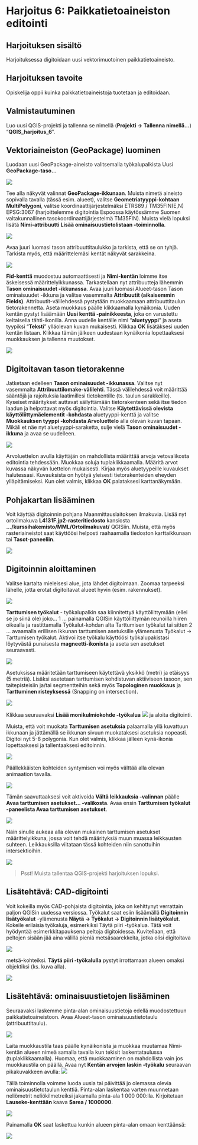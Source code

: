 # Harjoitus 6: Paikkatietoaineiston editointi

## Harjoituksen sisältö
Harjoituksessa digitoidaan uusi vektorimuotoinen paikkatietoaineisto.

## Harjoituksen tavoite
Opiskelija oppii kuinka paikkatietoaineistoja tuotetaan ja editoidaan.


## Valmistautuminen
Luo uusi QGIS-projekti ja tallenna se nimellä (**Projekti → Tallenna nimellä…**) “**QGIS_harjoitus_6**”.

## Vektoriaineiston (GeoPackage) luominen
Luodaan uusi GeoPackage-aineisto valitsemalla työkalupalkista Uusi **GeoPackage-taso…**

![](img/harjoitus_6/image21.png)

Tee alla näkyvät valinnat **GeoPackage-ikkunaan**. Muista nimetä aineisto sopivalla tavalla (tässä esim. alueet), valitse **Geometriatyyppi-kohtaan MultiPolygoni**, valitse koordinaattijärjestelmäksi ETRS89 / TM35FIN(E,N) EPSG:3067 (harjoittelemme digitointia Espoossa käytössämme Suomen valtakunnallinen tasokoordinaattijärjestelmä TM35FIN). Muista vielä lopuksi lisätä **Nimi-attribuutti Lisää ominaisuustietolistaan -toiminnolla**.

![](img/harjoitus_6/image14.png)

Avaa juuri luomasi tason attribuuttitaulukko ja tarkista, että se on tyhjä. Tarkista myös, että määrittelemäsi kentät näkyvät sarakkeina.

![](img/harjoitus_6/image4.png)

**Fid-kenttä** muodostuu automaattisesti ja **Nimi-kentän** loimme itse äskeisessä määrittelyikkunassa.
Tarkastellaan nyt attribuutteja lähemmin **Tason ominaisuudet -ikkunassa**. Avaa juuri luomasi Alueet-tason Tason ominaisuudet -ikkuna ja valitse vasemmalta **Attribuutit (aikaisemmin Fields)**. Attribuutit-välilehdessä pystytään muokkaamaan attribuuttitaulun tietorakennetta. Aseta muokkaus päälle klikkaamalla kynäikonia. Uuden kentän pystyt lisäämään **Uusi kenttä -painikkeesta**, joka on varustettu keltaisella tähti-ikonilla. 
Anna uudelle kentälle nimi “**aluetyyppi**” ja aseta tyypiksi “**Teksti**” ylläolevan kuvan mukaisesti. Klikkaa **OK** lisätäksesi uuden kentän listaan. Klikkaa tämän jälkeen uudestaan kynäikonia lopettaaksesi muokkauksen ja tallenna muutokset.

![](img/harjoitus_6/image1.png)

## Digitoitavan tason tietorakenne
Jatketaan edelleen **Tason ominaisuudet -ikkunassa**. Valitse nyt vasemmalta **Attribuuttilomake-välilehti**. Tässä välilehdessä voit määrittää sääntöjä ja rajoituksia laatimillesi tietokentille (ts. taulun sarakkeille). Kyseiset määritykset auttavat säilyttämään tietorakenteen sekä itse tiedon laadun ja helpottavat myös digitointia.
Valitse **Käytettävissä olevista käyttöliittymäelementit -kohdasta** aluetyyppi-kenttä ja valitse **Muokkauksen tyyppi -kohdasta Arvoluettelo** alla olevan kuvan tapaan. Mikäli et näe nyt aluetyyppi-saraketta, sulje vielä **Tason ominaisuudet -ikkuna** ja avaa se uudelleen.

![](img/harjoitus_6/image11.png)

Arvoluettelon avulla käyttäjän on mahdollista määrittää arvoja vetovalikosta editointia tehdessään. Muokkaa soluja tuplaklikkaamalla. Määritä arvot kuvassa näkyvän luettelon mukaisesti. Kirjaa myös aluetyypeille kuvaukset halutessasi. Kuvauksista on hyötyä yleisesti tietorakenteiden eheyden ylläpitämiseksi. Kun olet valmis, klikkaa **OK** palataksesi karttanäkymään. 

## Pohjakartan lisääminen
Voit käyttää digitoinnin pohjana Maanmittauslaitoksen ilmakuvia. Lisää nyt ortoilmakuva **L4131F.jp2-rasteritiedosto** kansiosta **.../kurssihakemisto/MML/Ortoilmakuvat/** QGISiin. Muista, että myös rasteriaineistot saat käyttöösi helposti raahaamalla tiedoston karttaikkunaan tai **Tasot-paneeliin**. 

![](img/harjoitus_6/image13.png)

## Digitoinnin aloittaminen
Valitse kartalta mieleisesi alue, jota lähdet digitoimaan. Zoomaa tarpeeksi lähelle, jotta erotat digitoitavat alueet hyvin (esim. rakennukset).

![](img/harjoitus_6/image3.png)

**Tarttumisen työkalut** - työkalupalkin saa kiinnitettyä käyttöliittymään (ellei se jo siinä ole) joko… 
1 … painamalla QGISin käyttöliittymän reunoilla hiiren oikealla ja rastittamalla Työkalut-kohdan alta Tarttumisen työkalut tai sitten
2 … avaamalla erillisen ikkunan tarttumisen asetuksille ylämenusta Työkalut → Tarttumisen työkalut.
Aktivoi itse työkalu käyttöösi työkalupakistasi löytyvästä punaisesta **magneetti-ikonista** ja aseta sen asetukset seuraavasti.

![](img/harjoitus_6/image9.png)

Asetuksissa määritetään tarttumiseen käytettävä yksikkö (metri) ja etäisyys (5 metriä). Lisäksi asetetaan tarttumisen kohdistuvan aktiiviseen tasoon, sen taitepisteisiin ja/tai segmentteihin sekä myös **Topologinen muokkaus** ja **Tarttuminen risteyksessä** (Snapping on intersection).

![](img/harjoitus_6/image7.png)

Klikkaa seuraavaksi **Lisää monikulmiokohde -työkalua**  ![](img/harjoitus_6/image17.png)  ja aloita digitointi. 

Muista, että voit muokata **Tarttumisen asetuksia** palaamalla yllä kuvattuun ikkunaan ja jättämällä se ikkunan sivuun muokataksesi asetuksia nopeasti. Digitoi nyt 5-8 polygonia. Kun olet valmis, klikkaa jälleen kynä-ikonia lopettaaksesi ja tallentaaksesi editoinnin. 

![](img/harjoitus_6/image18.gif)

Päällekkäisten kohteiden syntymisen voi myös välttää alla olevan animaation tavalla.

![](img/harjoitus_6/image19.gif)

Tämän saavuttaaksesi voit aktivoida **Vältä leikkauksia -valinnan** päälle **Avaa tarttumisen asetukset... -valikosta**. Avaa ensin **Tarttumisen työkalut -paneelista Avaa tarttumisen asetukset**.

![](img/harjoitus_6/image12.png)

Näin sinulle aukeaa alla olevan mukainen tarttumisen asetukset määrittelyikkuna, jossa voit tehdä määrityksiä muun muassa leikkausten suhteen. Leikkauksilla viitataan tässä kohteiden niin sanottuihin intersektioihin.

![](img/harjoitus_6/image16.png)

> Psst! Muista tallentaa QGIS-projekti harjoituksen lopuksi.

## Lisätehtävä: CAD-digitointi
Voit kokeilla myös CAD-pohjaista digitointia, joka on kehittynyt verrattain paljon QGISin uudessa versiossa. Työkalut saat esiin lisäämällä **Digitoinnin lisätyökalut** -ylämenusta **Näytä → Työkalut → Digitoinnin lisätyökalut**. 
Kokeile erilaisia työkaluja, esimerkiksi Täytä piiri -työkalua. Tätä voit hyödyntää esimerkkitapauksena peltoja digitoidessa. Kuvitellaan, että peltojen sisään jää aina välillä pieniä metsäsaarekkeita, jotka olisi digitoitava 

![](img/harjoitus_6/image8.png)

metsä-kohteiksi. **Täytä piiri -työkalulla** pystyt irrottamaan alueen omaksi objektiksi (ks. kuva alla).

![](img/harjoitus_6/image2.png)

## Lisätehtävä: ominaisuustietojen lisääminen
Seuraavaksi laskemme pinta-alan ominaisuustietoja edellä muodostettuun paikkatietoaineistoon. Avaa Alueet-tason ominaisuustietotaulu (attribuuttitaulu).

![](img/harjoitus_6/image15.png)

Laita muokkaustila taas päälle kynäikonista  ja muokkaa muutamaa Nimi-kentän alueen nimeä samalla tavalla kun tekisit laskentataulussa (tuplaklikkaamalla). Huomaa, että muokkaaminen on mahdollista vain jos muokkaustila on päällä.
Avaa nyt **Kentän arvojen laskin -työkalu** seuraavan pikakuvakkeen avulla: 
![](img/harjoitus_6/image5.jpg)

Tällä toiminnolla voimme luoda uusia tai päivittää jo olemassa olevia ominaisuustietotaulun kenttiä.  Pinta-alan laskentaa varten muunnetaan neliömetrit neliökilmetreiksi jakamalla pinta-ala 1 000 000:lla. Kirjoitetaan **Lauseke-kenttään** kaava **$area / 1000000**.

![](img/harjoitus_6/image10.jpg)

Painamalla **OK** saat laskettua kunkin alueen pinta-alan omaan kenttäänsä:

![](img/harjoitus_6/image20.jpg)

